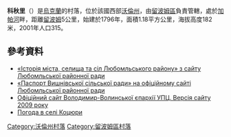 {{No footnotes|time=2019-02-02T04:31:07+00:00}}

'''科秋里'''（{{lang-uk|Коцюри}}）是[[烏克蘭|烏克蘭]]的村落，位於該國西部[[沃倫州|沃倫州]]，由[[留波姆區|留波姆區]]負責管轄，處於[[加帕河|加帕河]]畔，距離[[留波姆|留波姆]]5公里，始建於1796年，面積1.18平方公里，海拔高度182米，2001年人口315。

==參考資料==
*[https://web.archive.org/web/20101213054752/http://lbmrada.lt.ukrtel.net/1.html «Історія міста, селища та сіл Любомльського району» з сайту Любомльської районної ради]
*[https://web.archive.org/web/20120526014127/http://lbmrada.lt.ukrtel.net/3.html «Паспорт Вишнівської сільської ради» на офіційному сайті Любомльської районної ради]
* [https://web.archive.org/web/20160830082335/http://vv-orthodox.org/oldversion/ Офіційний сайт Володимир-Волинської єпархії УПЦ. Версія сайту 2009 року]
* [http://weather.in.ua/ua/volynskaja/11847 Погода в селі Коцюри] {{Wayback|url=http://weather.in.ua/ua/volynskaja/11847 |date=20111219105954 }}

{{coord|51|11|53|N|23|58|43|E|scale:30000|display=title}}
[[Category:沃倫州村落|Category:沃倫州村落]]
[[Category:留波姆區村落|Category:留波姆區村落]]
{{Volyn-geo-stub}}
